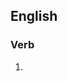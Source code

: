 ==English==

===Verb===
{{head|en|present participle}}

# {{present participle of|penalise|lang=en|nocat=1}}